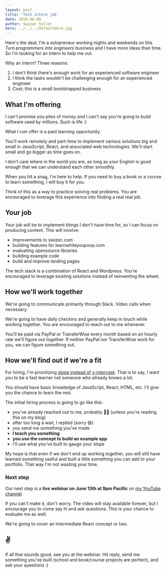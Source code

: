 ```yaml
---
layout: post
title: 'Tech intern job'
date: 2018-06-09
author: Swizec Teller
hero: ../../../defaultHero.jpg
---
```

Here's the deal, I'm a solopreneur working nights and weekends on this _Turn programmers into engineers_ business and I have more ideas than time. So I'm looking for an intern to help me out.





Why an intern? Three reasons:



1. I don't think there's enough work for an experienced software engineer
2. I think the tasks wouldn't be challenging enough for an experienced engineer
3. Cost; this is a small bootstrapped business



## What I'm offering



I can't promise you piles of money and I can't say you're going to build software used by millions. Such is life :)



What I _can_ offer is a paid learning opportunity.



You'll work remotely and part-time to implement various solutions big and small in JavaScript, React, and associated web technologies. We'll start small and go bigger as time goes on.



I don't care where in the world you are, as long as your English is good enough that we can understand each other smoothly.



When you hit a snag, I'm here to help. If you need to buy a book or a course to learn something, I will buy it for you.



Think of this as a way to practice solving real problems. You are encouraged to leverage this experience into finding a real real job.



## Your job



Your job will be to implement things I don't have time for, so I can focus on producing content. This will involve:



- improvements to swizec.com
- building features for learnwhileyoupoop.com
- evaluating opensource libraries
- building example code
- build and improve landing pages



The tech stack is a combination of React and Wordpress. You're encouraged to leverage existing solutions instead of reinventing the wheel.



## How we'll work together



We're going to communicate primarily through Slack. Video calls when necessary.



We're going to have daily checkins and generally keep in touch while working together. You are encouraged to reach out to me whenever.



You'll be paid via PayPal or TransferWise every month based on an hourly rate we'll figure out together. If neither PayPal nor TransferWise work for you, we can figure something out.



## How we'll find out if we're a fit



For hiring, I'm prioritizing [slope instead of y-intercept](http://qr.ae/TUphry). That is to say, I want you to be a fast learner not someone who already knows a lot.



You should have basic knowledge of JavaScript, React, HTML, etc. I'll give you the chance to learn the rest.



The initial hiring process is going to go like this:



- you've already reached out to me, probably 👍🏼 (unless you're reading this on my blog)
- after too long a wait, I replied (sorry 😅)
- you send me something you've made
- **I teach you something**
- **you use the concept to build an example app**
- I'll use what you've built to gauge your slope



My hope is that even if we don't end up working together, you will still have learned something useful and built a little something you can add to your portfolio. That way I'm not wasting your time.



### Next step



Our next step is a **live webinar on June 13th at 9pm Pacific** on [my YouTube channel](https://youtube.com/SwizecTeller).



If you can't make it, don't worry. The video will stay available forever, but I encourage you to come say hi and ask questions. This is your chance to evaluate me as well.



We're going to cover an intermediate React concept or two.



## ✌️



If all that sounds good, see you at the webinar. Hit reply, send me something you've built (school and book/course projects are perfect), and ask your questions :)